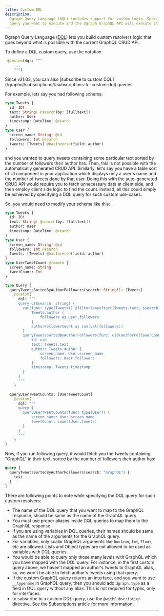 ```yaml
---
title: Custom DQL
description:
  Dgraph Query Language (DQL) includes support for custom logic. Specify the DQL
  query you want to execute and the Dgraph GraphQL API will execute it
---
```


Dgraph Query Language ([DQL](./dql)) lets you build custom resolvers logic that
goes beyond what is possible with the current GraphQL CRUD API.

To define a DQL custom query, use the notation:

```graphql
 @custom(dql: """
	...
	""")
```

<Tip>
  Since v21.03, you can also [subscribe to custom
  DQL](/graphql/subscriptions/#subscriptions-to-custom-dql) queries.
</Tip>

For example, lets say you had following schema:

```graphql
type Tweets {
  id: ID!
  text: String! @search(by: [fulltext])
  author: User
  timestamp: DateTime! @search
}
type User {
  screen_name: String! @id
  followers: Int @search
  tweets: [Tweets] @hasInverse(field: author)
}
```

and you wanted to query tweets containing some particular text sorted by the
number of followers their author has. Then, this is not possible with the
automatically generated CRUD API. Similarly, let's say you have a table sort of
UI component in your application which displays only a user's name and the
number of tweets done by that user. Doing this with the auto-generated CRUD API
would require you to fetch unnecessary data at client side, and then employ
client side logic to find the count. Instead, all this could simply be achieved
by specifying a DQL query for such custom use-cases.

So, you would need to modify your schema like this:

```graphql
type Tweets {
  id: ID!
  text: String! @search(by: [fulltext])
  author: User
  timestamp: DateTime! @search
}
type User {
  screen_name: String! @id
  followers: Int @search
  tweets: [Tweets] @hasInverse(field: author)
}
type UserTweetCount @remote {
  screen_name: String
  tweetCount: Int
}

type Query {
  queryTweetsSortedByAuthorFollowers(search: String!): [Tweets]
    @custom(
      dql: """
      query q($search: string) {
      	var(func: type(Tweets)) @filter(anyoftext(Tweets.text, $search)) {
      		Tweets.author {
      			followers as User.followers
      		}
      		authorFollowerCount as sum(val(followers))
      	}
      	queryTweetsSortedByAuthorFollowers(func: uid(authorFollowerCount), orderdesc: val(authorFollowerCount)) {
      		id: uid
      		text: Tweets.text
      		author: Tweets.author {
      		    screen_name: User.screen_name
      		    followers: User.followers
      		}
      		timestamp: Tweets.timestamp
      	}
      }
      """
    )

  queryUserTweetCounts: [UserTweetCount]
    @custom(
      dql: """
      query {
      	queryUserTweetCounts(func: type(User)) {
      		screen_name: User.screen_name
      		tweetCount: count(User.tweets)
      	}
      }
      """
    )
}
```

Now, if you run following query, it would fetch you the tweets containing
"GraphQL" in their text, sorted by the number of followers their author has:

```graphql
query {
  queryTweetsSortedByAuthorFollowers(search: "GraphQL") {
    text
  }
}
```

There are following points to note while specifying the DQL query for such
custom resolvers:

- The name of the DQL query that you want to map to the GraphQL response, should
  be same as the name of the GraphQL query.
- You must use proper aliases inside DQL queries to map them to the GraphQL
  response.
- If you are using variables in DQL queries, their names should be same as the
  name of the arguments for the GraphQL query.
- For variables, only scalar GraphQL arguments like `Boolean`, `Int`, `Float`,
  etc are allowed. Lists and Object types are not allowed to be used as
  variables with DQL queries.
- You would be able to query only those many levels with GraphQL which you have
  mapped with the DQL query. For instance, in the first custom query above, we
  haven't mapped an author's tweets to GraphQL alias, so, we won't be able to
  fetch author's tweets using that query.
- If the custom GraphQL query returns an interface, and you want to use
  `__typename` in GraphQL query, then you should add `dgraph.type` as a field in
  DQL query without any alias. This is not required for types, only for
  interfaces.
- to subscribe to a custom DQL query, use the `@withSubscription` directive. See
  the [Subscriptions article](/graphql/subscriptions/) for more information.

---
